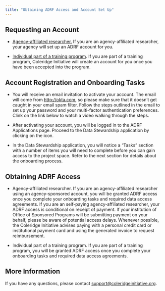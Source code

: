```yaml
---
title: "Obtaining ADRF Access and Account Set Up"
---
```


## **Requesting an Account**

-   [Agency-affiliated researcher.]{.underline} If you are an agency-affiliated researcher, your agency will set up an ADRF account for you.

-   [Individual part of a training program]{.underline}. If you are part of a training program, Coleridge Initiative will create an account for you once you have been accepted into the program.

## **Account Registration and Onboarding Tasks**

-   You will receive an email invitation to activate your account. The email will come from [http://okta.com](http://okta.com/ "http://okta.com"), so please make sure that it doesn't get caught in your email spam filter. Follow the steps outlined in the email to set up your password and your multi-factor authentication preferences. Clink on the link below to watch a video walking through the steps.

-   After activating your account, you will be logged in to the ADRF Applications page. Proceed to the Data Stewardship application by clicking on the icon.

-   In the Data Stewardship application, you will notice a "Tasks" section with a number of items you will need to complete before you can gain access to the project space. Refer to the next section for details about the onboarding process.

## **Obtaining ADRF Access**

-   Agency-affiliated researcher. If you are an agency-affiliated researcher using an agency-sponsored account, you will be granted ADRF access once you complete your onboarding tasks and required data access agreements. If you are an self-paying agency-affiliated researcher, your ADRF access is conditional on receipt of payment. If your institution of Office of Sponsored Programs will be submitting payment on your behalf, please be aware of potential access delays. Whenever possible, the Coleridge Initiative advises paying with a personal credit card or institutional payment card and using the generated invoice to request reimbursement.

-   Individual part of a training program. If you are part of a training program, you will be granted ADRF access once you complete your onboarding tasks and required data access agreements.

## **More Information**

If you have any questions, please contact [support\@coleridgeinitiative.org](mailto:support@coleridgeinitiative.org "mailto:support@coleridgeinitiative.org").
